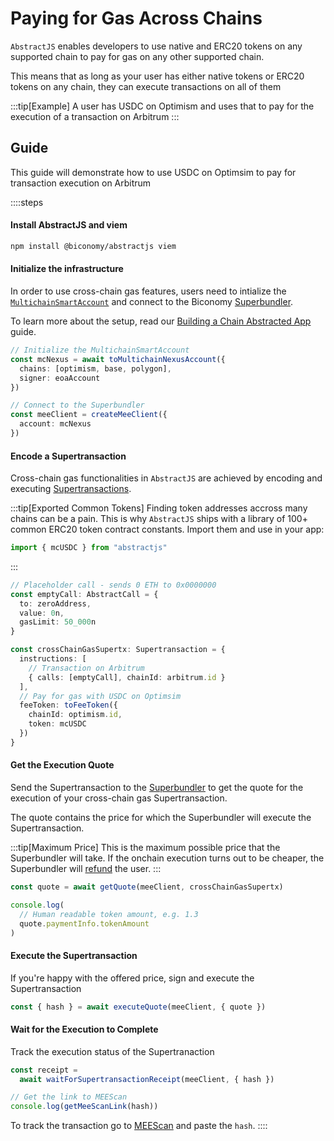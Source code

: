 # Paying for Gas Across Chains

`AbstractJS` enables developers to use native and ERC20 tokens on any supported chain to pay for gas on
any other supported chain.

This means that as long as your user has either native tokens or ERC20 tokens on any chain, they can execute 
transactions on all of them

:::tip[Example]
A user has USDC on Optimism and uses that to pay for the execution of a transaction on Arbitrum
:::

## Guide

This guide will demonstrate how to use USDC on Optimsim to pay for transaction execution on Arbitrum

::::steps
#### Install AbstractJS and viem

```bash [Install AbstractJS]
npm install @biconomy/abstractjs viem
```

#### Initialize the infrastructure
In order to use cross-chain gas features, users need to intialize the [`MultichainSmartAccount`]()
and connect to the Biconomy [Superbundler]().

To learn more about the setup, read our [Building a Chain Abstracted App]() guide.

```ts [Connect the infrastructure]
// Initialize the MultichainSmartAccount
const mcNexus = await toMultichainNexusAccount({
  chains: [optimism, base, polygon],
  signer: eoaAccount
})

// Connect to the Superbundler
const meeClient = createMeeClient({
  account: mcNexus
})
```

#### Encode a Supertransaction
Cross-chain gas functionalities in `AbstractJS` are achieved by encoding and executing 
[Supertransactions](). 

:::tip[Exported Common Tokens]
Finding token addresses accross many chains can be a pain. This is why `AbstractJS` 
ships with a library of 100+ common ERC20 token contract constants. Import them 
and use in your app:

```ts
import { mcUSDC } from "abstractjs"
```
:::

```ts [Encode a Supertransaction]
// Placeholder call - sends 0 ETH to 0x0000000
const emptyCall: AbstractCall = {
  to: zeroAddress,
  value: 0n,
  gasLimit: 50_000n
}

const crossChainGasSupertx: Supertransaction = {
  instructions: [
    // Transaction on Arbitrum
    { calls: [emptyCall], chainId: arbitrum.id }
  ],
  // Pay for gas with USDC on Optimsim
  feeToken: toFeeToken({
    chainId: optimism.id,
    token: mcUSDC
  })
}
```

#### Get the Execution Quote

Send the Supertransaction to the [Superbundler]() to get the 
quote for the execution of your cross-chain gas Supertransaction.

The quote contains the price for which the Superbundler will
execute the Supertransaction.

:::tip[Maximum Price]
This is the maximum possible price that the Superbundler will
take. If the onchain execution turns out to be cheaper, the 
Superbundler will [refund]() the user.
:::

```ts [Get Quote]
const quote = await getQuote(meeClient, crossChainGasSupertx)

console.log(
  // Human readable token amount, e.g. 1.3 
  quote.paymentInfo.tokenAmount
)
```

#### Execute the Supertransaction

If you're happy with the offered price, sign and execute
the Supertransaction

```ts [Execute Supertransaction]
const { hash } = await executeQuote(meeClient, { quote })
```

#### Wait for the Execution to Complete

Track the execution status of the Supertranaction

```ts [Wait for Receipt]
const receipt = 
  await waitForSupertransactionReceipt(meeClient, { hash })

// Get the link to MEEScan
console.log(getMeeScanLink(hash))
```

To track the transaction go to [MEEScan](https://meescan.biconomy.io) and paste the `hash`.
::::
